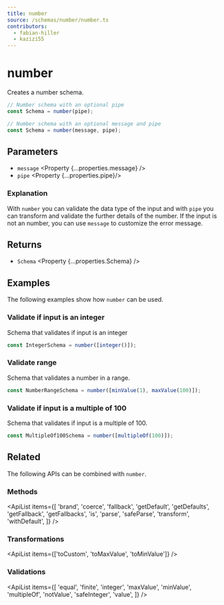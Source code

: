 ```yaml
---
title: number
source: /schemas/number/number.ts
contributors:
  - fabian-hiller
  - kazizi55
---
```



# number

Creates a number schema.

```ts
// Number schema with an optional pipe
const Schema = number(pipe);

// Number schema with an optional message and pipe
const Schema = number(message, pipe);
```

## Parameters

- `message` <Property {...properties.message} />
- `pipe` <Property {...properties.pipe}/>

### Explanation

With `number` you can validate the data type of the input and with `pipe` you can transform and validate the further details of the number. If the input is not an number, you can use `message` to customize the error message.

## Returns

- `Schema` <Property {...properties.Schema} />

## Examples

The following examples show how `number` can be used.

### Validate if input is an integer

Schema that validates if input is an integer

```ts
const IntegerSchema = number([integer()]);
```

### Validate range

Schema that validates a number in a range.

```ts
const NumberRangeSchema = number([minValue(1), maxValue(100)]);
```

### Validate if input is a multiple of 100

Schema that validates if input is a multiple of 100.

```ts
const MultipleOf100Schema = number([multipleOf(100)]);
```

## Related

The following APIs can be combined with `number`.

### Methods

<ApiList
  items={[
    'brand',
    'coerce',
    'fallback',
    'getDefault',
    'getDefaults',
    'getFallback',
    'getFallbacks',
    'is',
    'parse',
    'safeParse',
    'transform',
    'withDefault',
  ]}
/>

### Transformations

<ApiList items={['toCustom', 'toMaxValue', 'toMinValue']} />

### Validations

<ApiList
  items={[
    'equal',
    'finite',
    'integer',
    'maxValue',
    'minValue',
    'multipleOf',
    'notValue',
    'safeInteger',
    'value',
  ]}
/>
